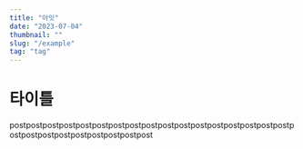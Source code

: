 ```yaml
---
title: "아잇"
date: "2023-07-04"
thumbnail: ""
slug: "/example"
tag: "tag"
---
```


# 타이틀

postpostpostpostpostpostpostpostpostpostpostpostpostpostpostpostpostpostpostpostpostpostpostpostpostpost
